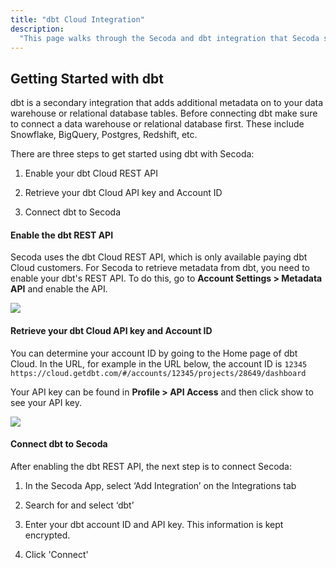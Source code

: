 ```yaml
---
title: "dbt Cloud Integration"
description:
  "This page walks through the Secoda and dbt integration that Secoda supports"
---
```


## **Getting Started with dbt**

dbt is a secondary integration that adds additional metadata on to your data
warehouse or relational database tables. Before connecting dbt make sure to
connect a data warehouse or relational database first. These include Snowflake,
BigQuery, Postgres, Redshift, etc.

There are three steps to get started using dbt with Secoda:

1. Enable your dbt Cloud REST API

2. Retrieve your dbt Cloud API key and Account ID

3. Connect dbt to Secoda

#### Enable the dbt REST API

Secoda uses the dbt Cloud REST API, which is only available paying dbt Cloud
customers. For Secoda to retrieve metadata from dbt, you need to enable your
dbt's REST API. To do this, go to **Account Settings > Metadata API** and enable
the API.

![](https://downloads.intercomcdn.com/i/o/345516478/e4c72562e6b3c14d3d20629b/image.png)

#### Retrieve your dbt Cloud API key and Account ID

You can determine your account ID by going to the Home page of dbt Cloud. In the
URL, for example in the URL below, the account ID is
`12345 https://cloud.getdbt.com/#/accounts/12345/projects/28649/dashboard`

Your API key can be found in **Profile > API Access** and then click show to see
your API key.

![](https://downloads.intercomcdn.com/i/o/345516125/f29da89403c954783f78de48/Screen+Shot+2021-06-03+at+10.30.16+AM.png)

#### Connect dbt to Secoda

After enabling the dbt REST API, the next step is to connect Secoda:

1. In the Secoda App, select ‘Add Integration’ on the Integrations tab

2. Search for and select ‘dbt’

3. Enter your dbt account ID and API key. This information is kept encrypted.

4. Click 'Connect'
